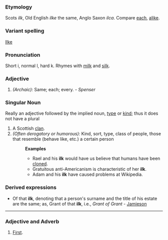 ===Etymology===
Scots ''ilk'', Old English ''ilke'' the same, Anglo Saxon ''ilca''. Compare [[each]], [[alike]].
===Variant spelling===
[[Ilke]]
===Pronunciation===
Short i, normal l, hard k. Rhymes with [[milk]] and [[silk]].
===Adjective===
#''(Archaic):'' Same; each; every. - ''Spenser'' 
===Singular Noun===
Really an adjective followed by the implied noun, [[type]] or [[kind]]; thus it does not have a plural
# A Scottish [[clan]].
#''(Often derogatory or humorous):'' Kind, sort, type, class of people, those that resemble (behave like, etc.) a certain person
#:'''Examples'''
#:*Rael and his '''ilk''' would have us believe that humans have been [[clone]]d. 
#:*Gratuitous anti-Americanism is characteristic of her '''ilk'''.
#:*Adam and his '''ilk''' have caused problems at Wikipedia.


===Derived expressions===
*Of that '''ilk''', denoting that a person's surname and the title of his estate are the same; as, Grant of that '''ilk''', i.e., ''Grant of Grant'' - [[Jamieson]]
----
===Adjective and Adverb===
#[[First]].